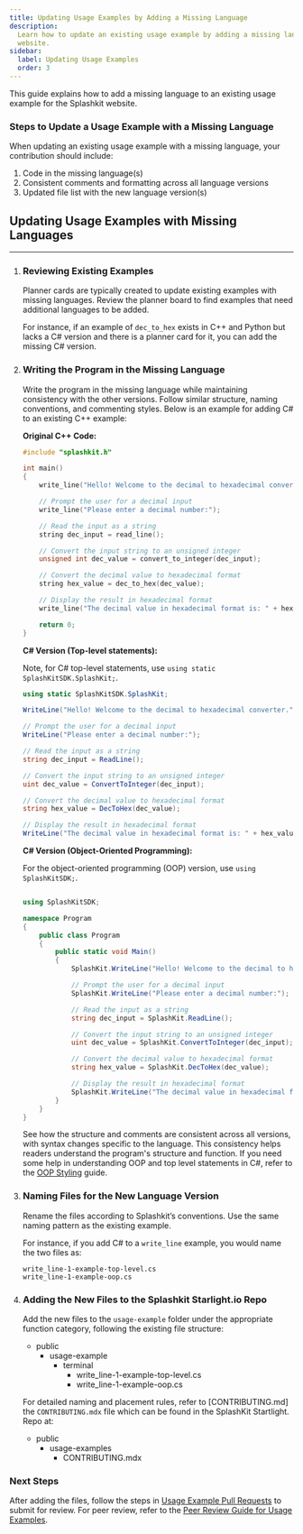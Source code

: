 ```yaml
---
title: Updating Usage Examples by Adding a Missing Language
description:
  Learn how to update an existing usage example by adding a missing language to the Splashkit
  website.
sidebar:
  label: Updating Usage Examples
  order: 3
---
```



This guide explains how to add a missing language to an existing usage example for the Splashkit
website.

### Steps to Update a Usage Example with a Missing Language

When updating an existing usage example with a missing language, your contribution should include:

1. Code in the missing language(s)
2. Consistent comments and formatting across all language versions
3. Updated file list with the new language version(s)

## Updating Usage Examples with Missing Languages

---

<Steps>

1. ### Reviewing Existing Examples

   Planner cards are typically created to update existing examples with missing languages. Review
   the planner board to find examples that need additional languages to be added.

   For instance, if an example of `dec_to_hex` exists in C++ and Python but lacks a C# version and
   there is a planner card for it, you can add the missing C# version.

2. ### Writing the Program in the Missing Language

   Write the program in the missing language while maintaining consistency with the other versions.
   Follow similar structure, naming conventions, and commenting styles. Below is an example for
   adding C# to an existing C++ example:

   **Original C++ Code:**

   ```cpp
   #include "splashkit.h"

   int main()
   {
       write_line("Hello! Welcome to the decimal to hexadecimal converter.");

       // Prompt the user for a decimal input
       write_line("Please enter a decimal number:");

       // Read the input as a string
       string dec_input = read_line();

       // Convert the input string to an unsigned integer
       unsigned int dec_value = convert_to_integer(dec_input);

       // Convert the decimal value to hexadecimal format
       string hex_value = dec_to_hex(dec_value);

       // Display the result in hexadecimal format
       write_line("The decimal value in hexadecimal format is: " + hex_value);

       return 0;
   }
   ```

   **C# Version (Top-level statements):**

   Note, for C# top-level statements, use `using static SplashKitSDK.SplashKit;`.

   ```csharp
   using static SplashKitSDK.SplashKit;

   WriteLine("Hello! Welcome to the decimal to hexadecimal converter.");

   // Prompt the user for a decimal input
   WriteLine("Please enter a decimal number:");

   // Read the input as a string
   string dec_input = ReadLine();

   // Convert the input string to an unsigned integer
   uint dec_value = ConvertToInteger(dec_input);

   // Convert the decimal value to hexadecimal format
   string hex_value = DecToHex(dec_value);

   // Display the result in hexadecimal format
   WriteLine("The decimal value in hexadecimal format is: " + hex_value);
   ```

   **C# Version (Object-Oriented Programming):**

   For the object-oriented programming (OOP) version, use `using SplashKitSDK;`.

   ```csharp

   using SplashKitSDK;

   namespace Program
   {
       public class Program
       {
           public static void Main()
           {
               SplashKit.WriteLine("Hello! Welcome to the decimal to hexadecimal converter.");

               // Prompt the user for a decimal input
               SplashKit.WriteLine("Please enter a decimal number:");

               // Read the input as a string
               string dec_input = SplashKit.ReadLine();

               // Convert the input string to an unsigned integer
               uint dec_value = SplashKit.ConvertToInteger(dec_input);

               // Convert the decimal value to hexadecimal format
               string hex_value = SplashKit.DecToHex(dec_value);

               // Display the result in hexadecimal format
               SplashKit.WriteLine("The decimal value in hexadecimal format is: " + hex_value);
           }
       }
   }

   ```

   See how the structure and comments are consistent across all versions, with syntax changes
   specific to the language. This consistency helps readers understand the program's structure and
   function. If you need some help in understanding OOP and top level statements in C#, refer to the
   [OOP Styling](/products/splashkit/splashkit-website/tutorials-documentation/04-oop-styling)
   guide.

3. ### Naming Files for the New Language Version

   Rename the files according to Splashkit’s conventions. Use the same naming pattern as the
   existing example.

   For instance, if you add C# to a `write_line` example, you would name the two files as:

   ```plaintext
   write_line-1-example-top-level.cs
   write_line-1-example-oop.cs
   ```

4. ### Adding the New Files to the Splashkit Starlight.io Repo

   Add the new files to the `usage-example` folder under the appropriate function category,
   following the existing file structure:

   <FileTree>

   - public
     - usage-example
       - terminal
         - write_line-1-example-top-level.cs
         - write_line-1-example-oop.cs

   </FileTree>

   For detailed naming and placement rules, refer to [CONTRIBUTING.md] the `CONTRIBUTING.mdx` file
   which can be found in the SplashKit Startlight. Repo at:

   <FileTree>

   - public
     - usage-examples
       - CONTRIBUTING.mdx

   </FileTree>

</Steps>

### Next Steps

After adding the files, follow the steps in
[Usage Example Pull Requests](/products/splashkit/splashkit-website/usage-examples/03-usage-pull-request)
to submit for review. For peer review, refer to the
[Peer Review Guide for Usage Examples](/products/splashkit/splashkit-website/usage-examples/04-usage-peer-review).

